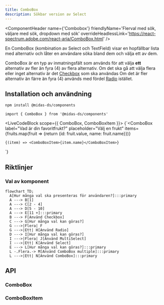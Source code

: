 ```yaml
---
title: ComboBox
description: Sökbar version av Select
---
```



<ComponentHeader
  name={'Combobox'}
  friendlyName='Flerval med sök, väljare med sök, dropdown med sök'
  overrideHeadlessLink='https://react-spectrum.adobe.com/react-aria/ComboBox.html'
/>

En ComboBox (kombination av Select och TextField) visar en hopfällbar lista med alternativ och låter en användare söka bland dem och välja ett av dem.

ComboBox är en typ av inmatningsfält som används för att välja **ett** alternativ av fler än fyra (4) av flera alternativ. Om det ska gå att välja flera eller inget alternativ är det [Checkbox](./checkbox.mdx) som ska användas Om det är fler alternativ än färre än fyra (4) används med fördel [Radio](./radio.mdx) istället.

## Installation och användning

```bash npm2yarn
npm install @midas-ds/components
```

```tsx
import { ComboBox } from '@midas-ds/components'
```

<LiveCodeBlock scope={{ ComboBox, ComboBoxItem }}>
  {`<ComboBox
    label="Vad är din favoritfrukt?"
    placeholder="Välj en frukt"
    items={fruits.map(fruit => {return {id: fruit.value, name: fruit.name}})}
>
    {(item) => <ComboBoxItem>{item.name}</ComboBoxItem>}
</ComboBox>`}
</LiveCodeBlock>

## Riktlinjer

### Val av komponent

```mermaid
flowchart TD;
  A[Hur många val ska presenteras för användaren?]:::primary
  A ---> B[1]
  A ---> C[2 - 4]
  A ---> D[5 - 10]
  A ---> E[11 +]:::primary
  B ---> F[Använd Checkbox]
  C ---> G[Hur många val kan göras?]
  G --->|Flera| F
  G --->|Ett| H[Använd Radio]
  D ---> I[Hur många val kan göras?]
  I --->|Flera| J[Använd MultiSelect]
  I --->|Ett| K[Använd Select]
  E ---> L[Hur många val kan göras?]:::primary
  L -.Flera.-> M[Använd ComboBox multiple]:::primary
  L --->|Ett| N[Använd ComboBox]:::primary
```

## API

### ComboBox

<PropTable name='ComboBox' />

### ComboBoxItem

<PropTable
  name='ComboBoxItem'
  defaultOpen={false}
/>
